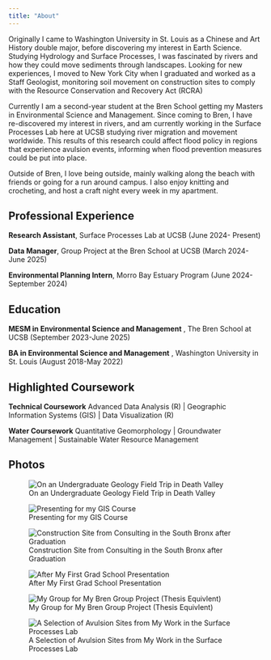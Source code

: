 ```yaml
---
title: "About"
---
```


Originally I came to Washington University in St. Louis as a Chinese and Art History double major, before discovering my interest in Earth Science. Studying Hydrology and Surface Processes, I was fascinated by rivers and how they could move sediments through landscapes. Looking for new experiences, I moved to New York City when I graduated and worked as a Staff Geologist, monitoring soil movement on construction sites to comply with the Resource Conservation and Recovery Act (RCRA)

Currently I am a second-year student at the Bren School getting my Masters in Environmental Science and Management. Since coming to Bren, I have re-discovered my interest in rivers, and am currently working in the Surface Processes Lab here at UCSB studying river migration and movement worldwide. This results of this research could affect flood policy in regions that experience avulsion events, informing when flood prevention measures could be put into place.

Outside of Bren, I love being outside, mainly walking along the beach with friends or going for a run around campus. I also enjoy knitting and crocheting, and host a craft night every week in my apartment.

::: panel-tabset
## Professional Experience

**Research Assistant**, Surface Processes Lab at UCSB (June 2024- Present)

**Data Manager**, Group Project at the Bren School at UCSB (March 2024-June 2025)

**Environmental Planning Intern**, Morro Bay Estuary Program (June 2024-September 2024)

## Education

**MESM in Environmental Science and Management** , The Bren School at UCSB (September 2023-June 2025)

**BA in Environmental Science and Management** , Washington University in St. Louis (August 2018-May 2022)

## Highlighted Coursework

**Technical Coursework**
Advanced Data Analysis (R) \| Geographic Information Systems (GIS) \| Data Visualization (R)

**Water Coursework**
Quantitative Geomorphology \| Groundwater Management \| Sustainable Water Resource Management

## Photos

::: {.cell layout-ncol=2}
![On an Undergraduate Geology Field Trip in Death Valley](images/sam_outside.jpg){width=30%, fig-align="center"}

![Presenting for my GIS Course](images/nat_sam.jpg){width=30%, fig-align="center"}

![Construction Site from Consulting in the South Bronx after Graduation](images/construction_site.jpg){width=30%, fig-align="center"}

![After My First Grad School Presentation](images/biz_project.jpg){width=30%, fig-align="center"}


![My Group for My Bren Group Project (Thesis Equivlent)](images/gp.jpg){width=30%, fig-align="center"}


![A Selection of Avulsion Sites from My Work in the Surface Processes Lab](images/clipboard-3533513032.png){width=30%, fig-align="center"}
:::

:::
